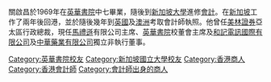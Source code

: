關啟昌於1969年在[[英華書院|英華書院]]中七畢業，隨後到[[新加坡大學|新加坡大學]]進修[[會計|會計]]。在[[新加坡|新加坡]]工作了兩年後回港，並於隨後幾年到[[英國|英國]]及[[澳洲|澳洲]]考取會計師執照。他曾任[[美林證券|美林證券]]亞太區行政總裁，現任[[馬禮遜|馬禮遜]]有限公司主席、[[英華書院|英華書院]]校董會主席及[[和記電訊國際有限公司|和記電訊國際有限公司]]及[[中華藥業有限公司|中華藥業有限公司]]獨立非執行董事。
{{DEFAULTSORT:Kwan}}
[[Category:英華書院校友|Category:英華書院校友]]
[[Category:新加坡國立大學校友|Category:新加坡國立大學校友]]
[[Category:香港商人|Category:香港商人]]
[[Category:香港會計師|Category:香港會計師]]
[[Category:會計師出身的商人|Category:會計師出身的商人]]